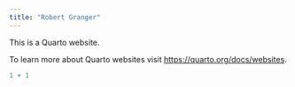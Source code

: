 ---
title: "Robert Granger"
---

This is a Quarto website.

To learn more about Quarto websites visit <https://quarto.org/docs/websites>.

```{r}
1 + 1
```
